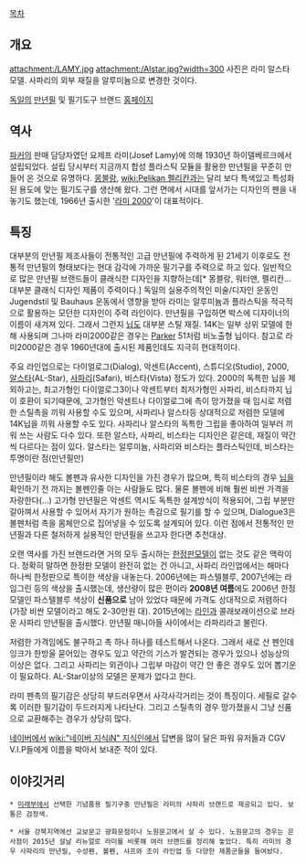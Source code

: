 [[목차]]
== 개요 ==
attachment:/LAMY.jpg 
attachment:/Alstar.jpg?width=300
사진은 라미 알스타 모델. 사파리의 외부 재질을 알루미늄으로 변경한 것이다.

[[독일]]의 [[만년필]] 및 필기도구 브랜드 [http://www.lamy.com/ 홈페이지]

== 역사 ==
[[파커]]의 판매 담당자였던 요제프 라미(Josef Lamy)에 의해 1930년 하이델베르크에서 설립되었다. 설립 당시부터 지금까지 합성 플라스틱 모듈을 활용한 만년필을 꾸준히 만들어 온 것으로 유명하다. [[몽블랑]], [[wiki:Pelikan 펠리칸]]과는 달리 보다 특색있고 특성화된 용도에 맞는 필기도구를 생산해 왔다. 그런 면에서 시대를 앞서가는 디자인의 펜을 내놓기도 했는데, 1966년 출시한 '[http://pds19.egloos.com/pds/201101/03/92/a0007392_4d2144c490d9b.jpg 라미 2000]'이 대표적이다.

== 특징 ==
대부분의 만년필 제조사들이 전통적인 고급 만년필에 주력하게 된 21세기 이후로도 전통적 만년필의 형태보다는 현대 감각에 가까운 필기구를 주력으로 하고 있다. 일반적으로 많은 만년필 브랜드들이 클래식한 디자인을 지향하는데[* 몽블랑, 워터맨, 펠리칸...대부분 클래식 디자인 제품이 주력이다.] 독일의 실용주의적인 미술/디자인 운동인 Jugendstil 및 Bauhaus 운동에서 영향을 받아 라미는 알루미늄과 플라스틱을 적극적으로 활용하는 모던한 디자인이 주력 라인이다. 만년필을 구입하면 박스에 디자이너의 이름이 새겨져 있다. 그래서 그런지 [[닙]]도 대부분 스틸 재질. 14K는 일부 상위 모델에 한해 사용되며 그나마 라미2000같은 경우는 [[Parker]] 51처럼 비노출형 닙이다. 참고로 라미2000같은 경우 1960년대에 출시된 제품인데도 지극히 현대적이다. 

주요 라인업으로는 다이얼로그(Dialog), 악센트(Accent), 스튜디오(Studio), 2000, [[알스타]](AL-Star), [[사파리]](Safari), 비스타(Vista) 정도가 있다. 2000의 독특한 닙을 제외하고는, 최고가형인 다이얼로그3이나 악센트부터 최저가형인 사파리, 비스타까지 닙이 호환이 되기때문에, 고가형인 악센트나 다이얼로그에 촉이 망가졌을 때 임시로 저렴한 스틸촉을 끼워 사용할 수도 있으며, 사파리나 알스타등 상대적으로 저렴한 모델에 14K닙을 끼워 사용할 수도 있다. 사파리나 알스타의 독특한 그립을 좋아하여 일부러 끼워 쓰는 사람도 다수 있다. 또한 알스타, 사파리, 비스타는 디자인은 같은데, 재질이 약간씩 다르다는 점이 있다. 알스타는 알루미늄, 사파리와 비스타는 플라스틱인데, 비스타는 투명이란 점(만년필만)

만년필이라 해도 볼펜과 유사한 디자인을 가진 경우가 많으며, 특히 비스타의 경우 [[닙]]을 확인하기 전 까지는 볼펜인줄 아는 사람들도 많다. 물론 볼펜에 비해 훨씬 비싼 가격을 자랑한다(...) 고가형 만년필은 악센트 역시도 독특한 설계방식이 적용되어, 그립 부분만 갈아껴서 사용할 수 있어서 자기가 원하는 촉감으로 필기를 할 수 있으며, Dialogue3은 볼펜처럼 촉을 몸체안으로 집어넣을 수 있도록 설계되어 있다. 이런 점에서 전통적인 만년필과 다른 철저하게 실용적인 만년필을 쓰고자 한다면 추천대상. 

오랜 역사를 가진 브랜드라면 거의 모두 출시하는 [[한정판]]모델이 없는 것도 같은 맥락이다. 정확히 말하면 한정판 모델이 완전히 없는 건 아니고, 사파리 라인업에서는 해마다 하나씩 한정판으로 특이한 색상을 내놓는다. 2006년에는 파스텔블루, 2007년에는 라임그린 등의 색상을 출시했는데, 생산량이 많은 편이라 '''2008년 여름'''에도 2006년 한정 모델인 파스텔블루 색상이 '''신품으로''' 남아 있었다 때문에 가격도 상대적으로 저렴하다(가장 비싼 모델이라고 해도 2-30만원 대). 2015년에는 [[라인]]과 콜래보래이션으로 브라운 사파리 만년필을 출시했다. 만년필 매니아들 사이에서는 라파리라고 불린다.

저렴한 가격임에도 불구하고 촉 하나 하나를 테스트해서 나온다. 그래서 새로 산 펜인데 잉크가 한방울 묻어있는 경우도 있고 약간의 기스가 발견되는 경우가 있으나 성능상의 이상은 없다. 그리고 사파리는 외관이나 그립부 마감이 약간 안 좋은 경우도 있어 뽑기운이 필요하다. AL-Star이상의 모델은 문제가 없다고 한다.

라미 펜촉의 필기감은 상당히 부드러우면서 사각사각거리는 것이 특징이다. 세필로 갈수록 이러한 필기감이 두드러지게 나타난다. 그리고 스틸촉의 경우 망가졌을시 그냥 신품으로 교환해주는 경우가 상당히 많다.

[[네이버]]에서 [[wiki:"네이버 지식iN" 지식인]]에서 답변을 많이 달은 파워 유저들과 CGV V.I.P들에게 이름을 박아서 보내준 적이 있다.


== 이야깃거리 ==
 * [[미래부]]에서 선택한 기념품용 필기구중 만년필은 라미의 사파리 브랜드로 제공되고 있다. 보통은 검정색.

 * 서울 강북지역에선 교보문고 광화문점이나 노원문고에서 살 수 있다. 노원문고의 경우는 은사점이 2015년 설날 리뉴얼로 라미를 비롯해 여러 브랜드를 정리해 놓았다. 특히 라미의 경우 사파리의 만년필, 수성펜, 볼펜, 샤프와 조이 라인업 등 다양한 제품군들을 들여놨다.
 
